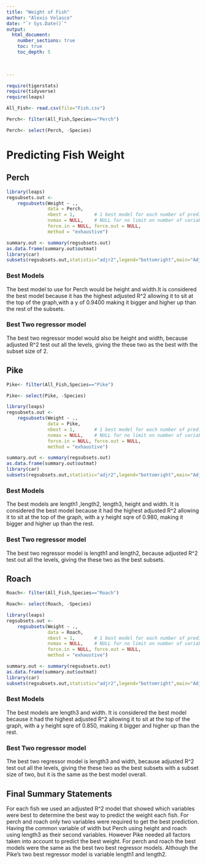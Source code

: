 ```yaml
---
title: "Weight of Fish"
author: "Alexis Velasco"
date: "`r Sys.Date()`"  
output: 
  html_document:
    number_sections: true
    toc: true
    toc_depth: 5

 
    
---
```



```r
require(tigerstats)
require(tidyverse)
require(leaps)

```
```r
All_Fish<- read.csv(file="Fish.csv")
```
```r
Perch<- filter(All_Fish,Species=="Perch")
```
```r
Perch<- select(Perch, -Species)
```
 



# Predicting Fish Weight


## Perch

```r
library(leaps)
regsubsets.out <-
    regsubsets(Weight ~ .,
               data = Perch,
               nbest = 1,       # 1 best model for each number of predictors
               nvmax = NULL,    # NULL for no limit on number of variables
               force.in = NULL, force.out = NULL,
               method = "exhaustive")

summary.out <- summary(regsubsets.out)
as.data.frame(summary.out$outmat)
library(car)
subsets(regsubsets.out,statistic="adjr2",legend="bottomright",main="Adjusted R^2")
```


### Best Models
The best model to use for Perch would be height and width.It is considered the best model because it has the highest adjusted R^2 allowing it to sit at the top of the graph,with a y of 0.9400 making it bigger and higher up than the rest of the subsets. 

### Best Two regressor model
The best two regressor model would also be height and width, because adjusted R^2 test out all the levels, giving the these two as the best with the subset size of 2. 
 

## Pike

```r
Pike<- filter(All_Fish,Species=="Pike")
```
```r
Pike<- select(Pike, -Species)
```


```r
library(leaps)
regsubsets.out <-
    regsubsets(Weight ~ .,
               data = Pike,
               nbest = 1,       # 1 best model for each number of predictors
               nvmax = NULL,    # NULL for no limit on number of variables
               force.in = NULL, force.out = NULL,
               method = "exhaustive")

summary.out <- summary(regsubsets.out)
as.data.frame(summary.out$outmat)
library(car)
subsets(regsubsets.out,statistic="adjr2",legend="bottomright",main="Adjusted R^2")
```

### Best Models
The best models are length1 ,length2, length3, height and width. It is considered the best model because it  had the highest adjusted R^2 allowing it to sit at the top of the graph, with a y height sqre of 0.980, making it bigger and higher up than the rest. 

### Best Two regressor model
The best two regressor model is length1 and length2, because adjusted R^2 test out all the levels, giving the these two as the best subsets. 

## Roach

```r
Roach<- filter(All_Fish,Species=="Roach")
```
```r
Roach<- select(Roach, -Species)
```

```r
library(leaps)
regsubsets.out <-
    regsubsets(Weight ~ .,
               data = Roach,
               nbest = 1,       # 1 best model for each number of predictors
               nvmax = NULL,    # NULL for no limit on number of variables
               force.in = NULL, force.out = NULL,
               method = "exhaustive")

summary.out <- summary(regsubsets.out)
as.data.frame(summary.out$outmat)
library(car)
subsets(regsubsets.out,statistic="adjr2",legend="bottomright",main="Adjusted R^2")
```

### Best Models
The best models are length3 and width. It is considered the best model because it  had the highest adjusted R^2 allowing it to sit at the top of the graph, with a y height sqre of 0.850, making it bigger and higher up than the rest. 

### Best Two regressor model
The best two regressor model is length3 and width, because adjusted R^2 test out all the levels, giving the these two as the best subsets with a subset size of two, but it is the same as the best model overall. 

## Final Summary Statements
For each fish we used an adjusted R^2 model that showed which variables were best to determine the best way to predict the weight each fish. For perch and roach only two variables were required to get the best prediction. Having the common variable of width but Perch using height and roach using length3 as their second variables. However Pike needed all factors taken into account to predict the best weight. For perch and roach the best models were the same as the best two best regressor models. Although the Pike's two best regressor model is variable length1 and length2.

